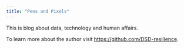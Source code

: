 ```yaml
---
title: "Pens and Pixels"
---
```


This is blog about data, technology and human affairs.

To learn more about the author visit <https://github.com/DSD-resilience>.
